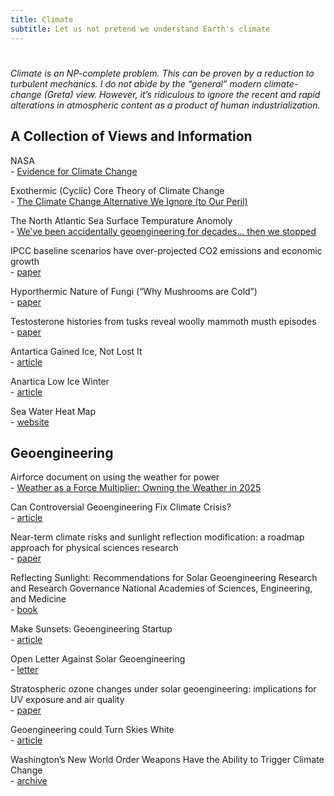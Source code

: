```yaml
---
title: Climate
subtitle: Let us not pretend we understand Earth's climate
---
```


#

*Climate is an NP-complete problem. This can be proven by a reduction to turbulent mechanics. I do not abide by the "general" modern climate-change (Greta) view. However, it's ridiculous to ignore the recent and rapid alterations in atmospheric content as a product of human industrialization.*

## A Collection of Views and Information

NASA \
- [Evidence for Climate Change](https://climate.nasa.gov/evidence/)

Exothermic (Cyclic) Core Theory of Climate Change \
- [The Climate Change Alternative We Ignore (to Our Peril)](https://theethicalskeptic.com/tag/core-exothermic-cycle#:~:text=The%20Exothermic%20Core%20Theory%20of,speed%20up%20in%20Earth's%20rotation.)

The North Atlantic Sea Surface Tempurature Anomoly \
- [We've been accidentally geoengineering for decades... then we stopped](https://twitter.com/hankgreen/status/1687535525169930241?s=20)

IPCC baseline scenarios have over-projected CO2 emissions and economic growth \
- [paper](https://iopscience.iop.org/article/10.1088/1748-9326/abcdd2/pdf)

Hyporthermic Nature of Fungi ("Why Mushrooms are Cold") \
- [paper](https://www.pnas.org/doi/abs/10.1073/pnas.2221996120)

Testosterone histories from tusks reveal woolly mammoth musth episodes \
- [paper](https://twitter.com/pplpleasr1)

Antartica Gained Ice, Not Lost It \
- [article](https://notrickszone.com/2023/06/05/scientists-caught-inflating-antarctic-ice-losses-3000-more-than-observations/)

Anartica Low Ice Winter \
- [article](https://www.iflscience.com/antarcticas-low-ice-winter-should-only-happen-once-every-13-billion-years-69986)

Sea Water Heat Map \
- [website](https://coralreefwatch.noaa.gov/product/5km/index_5km_hs.php)

## Geoengineering

Airforce document on using the weather for power \
- [Weather as a Force Multiplier: Owning the Weather in 2025](https://www.geoengineeringwatch.org/documents/vol3ch15.pdf)

Can Controversial Geoengineering Fix Climate Crisis? \
- [article](https://www.theguardian.com/environment/2022/dec/25/can-controversial-geoengineering-fix-climate-crisis)

Near-term climate risks and sunlight reflection modification: a roadmap approach for physical sciences research \
- [paper](https://link.springer.com/article/10.1007/s10584-022-03446-4)

Reflecting Sunlight: Recommendations for Solar Geoengineering Research and Research Governance
National Academies of Sciences, Engineering, and Medicine \
- [book](https://nap.nationalacademies.org/read/25762/chapter/1#v)

Make Sunsets: Geoengineering Startup \
- [article](https://makesunsets.com/)

Open Letter Against Solar Geoengineering \
- [letter](https://www.solargeoeng.org/non-use-agreement/open-letter/)

Stratospheric ozone changes under solar geoengineering: implications for UV exposure and air quality \
- [paper](https://acp.copernicus.org/articles/16/4191/2016/acp-16-4191-2016.pdf)

Geoengineering could Turn Skies White \
- [article](https://www.scientificamerican.com/article/geoengineering-could-turn-skies-white/)

Washington's New World Order Weapons Have the Ability to Trigger Climate Change  \
- [archive](https://archives.globalresearch.ca/articles/CHO201A.html)